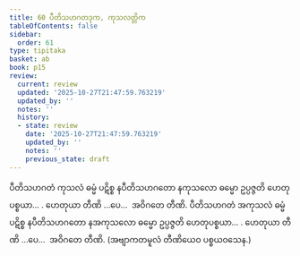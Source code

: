 ```yaml
---
title: 60 ပီတိသဟဂတဒုက, ကုသလတ္တိက
tableOfContents: false
sidebar:
  order: 61
type: tipitaka
basket: ab
book: p15
review:
  current: review
  updated: '2025-10-27T21:47:59.763219'
  updated_by: ''
  notes: ''
  history:
  - state: review
    date: '2025-10-27T21:47:59.763219'
    updated_by: ''
    notes: ''
    previous_state: draft
---
```



<ReviewStatus review={frontmatter.review} showDetails={true} />

<HypothesisAnnotation frontmatter={frontmatter} />

<DynamicBreadcrumb />

<Division number="69" book="p15" e="ch" v="40" p="234">

<Paragraph number="191" book="p15">
ပီတိသဟဂတံ ကုသလံ ဓမ္မံ ပဋိစ္စ နပီတိသဟဂတော နကုသလော ဓမ္မော ဥပ္ပဇ္ဇတိ ဟေတုပစ္စယာ… . ဟေတုယာ တီဏိ …ပေ…  အဝိဂတေ တီဏိ.
</Paragraph>

<Paragraph number="192" book="p15">
ပီတိသဟဂတံ အကုသလံ ဓမ္မံ ပဋိစ္စ နပီတိသဟဂတော နအကုသလော ဓမ္မော ဥပ္ပဇ္ဇတိ ဟေတုပစ္စယာ… . ဟေတုယာ တီဏိ …ပေ…  အဝိဂတေ တီဏိ. (အဗျာကတမူလံ တီဏိယေဝ ပစ္စယဝသေန.)
</Paragraph>
</Division>